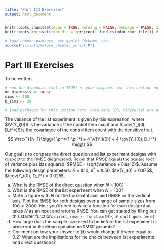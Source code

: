 ```yaml
---
title: "Part III Exercises"
output: html_document
---
```


<!-- bibliography: ../../bib/book.bib  -->

<!-- note do_bookdown is set in index.rmd, so we know if you're running just this .Rmd or compiling the book-->
```r
knitr::opts_chunk$set(echo = TRUE, warning = FALSE, message = FALSE, cache = FALSE)
knitr::opts_knit$set(root.dir = rprojroot::find_rstudio_root_file()) # files are all relative to RStudio project home
```

```r
# load common packages, set ggplot ddtheme, etc.
source("scripts/before_chapter_script.R")
```

<!-- start post here, do not edit above -->

# Part III Exercises

To be written.

<!-- make sure to rename the section title below -->

```r
# run the diagnosis (set to TRUE) on your computer for this section only before pushing to Github. no diagnosis will ever take place on github.
do_diagnosis <- FALSE
sims <- 100
b_sims <- 20
```

```r
# load packages for this section here. note many (DD, tidyverse) are already available, see scripts/package-list.R
```

<!-- You can use the global bib file via rmarkdown cites like this: @imai2008 -->

<!-- 1. Measuring sensitive traits with direct questions may be biased due to sensitivity bias: subjects may perceive (rightly or wrongly) that someone such as the enumerator, their neighbors, or the authorities will impose costs on them if they provide a dispreferred answer. In sensitive settings, direct questions provide a comparatively precise answer, but they are biased. One alternative to direct questions is the list experiment (see section XXX). Under their assumptions, list experiments are unbiased, but they can be quite imprecise. Thus, the choice between list experiments and direct questions includes a bias-variance tradeoff.  -->

<!-- Following the formulas given in _____, the variance of the direct question estimator is the following, where $\pi^*$ is the true prevalence rate and $\delta$ is sensitivity bias. -->

<!-- $$ -->
<!-- \frac{1}{N - 1} \bigg\{ \pi^* (1 - \pi^*) + \delta (1 - \delta) - 2(\delta - \pi^*\delta) \bigg\} -->
<!-- $$ -->

The variance of the list experiment is given by this expression, where $\V(Y_i(0)$ is the variance of the control item count and $\cov(Y_i(0), D_i^*)$ is the covariance of the control item count with the densitive trait.

$$
\frac{1}{N-1} \bigg\{ \pi^*(1-\pi^*) + 4 \V(Y_i(0))  + 4 \cov(Y_i(0), D_i^*) \bigg\}
$$

Our goal is to compare the direct question and list experiment designs with respect to the RMSE diagnosand. Recall that RMSE equals the square root of variance plus bias squared: $RMSE = \sqrt{Variance + Bias^2}$. Assume the following design parameters: $\delta = 0.10$,  $\pi^* = 0.50$, $\V(Y_i(0) = 0.075$, $\cov(Y_i(0), D_i^*) = 0.025$.

a. What is the RMSE of the direct question when $N$ = 100? 
b. What is the RMSE of the list experiment when $N$ = 100?
c. Make a figure with $N$ on the horizontal axis and RMSE on the vertical axis. Plot the RMSE for both designs over a range of sample sizes from 100 to 2000. Hint: you'll need to write a function for each design that takes $N$ as an input and returns RMSE. You can get started by filling out this starter function: `direct_rmse <- function(N){ # stuff goes here}`
d. How large does the sample size need to be before the list experiment is preferred to the direct question on RMSE grounds?
e. Comment on how your answer to (d) would change if $\delta$ were equal to 0.2? What are the implications for the choice between list experiments and direct questions?



